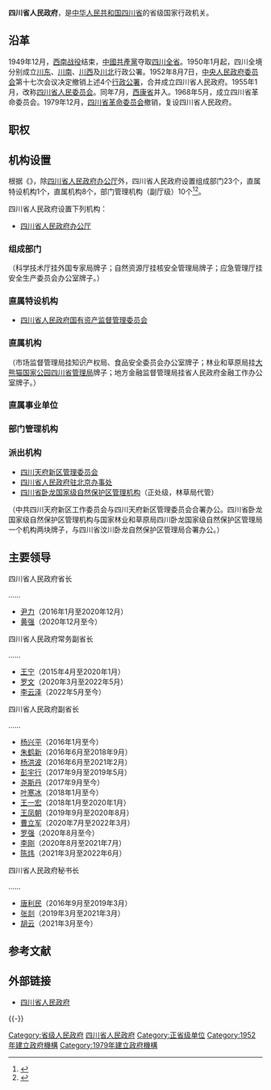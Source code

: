 {{Infobox PRCG
|机构名称=四川省人民政府
|标志1=National Emblem of the People's Republic of China (2).svg
|标志1说明=[[s:国务院关于国家行政机关和企业事业单位社会团体印章管理的规定|1999年规定]]：[[印章|印章]][[直径|直径]]5厘米，中央刊[[中华人民共和国国徽|国徽]]，由[[中华人民共和国国务院|国务院]]制发。
|职位1=省长
|人员1=[[黄强_(1963年)|黄强]]
|职位2=副省长
|人员2=[[李云泽|李云泽]]、{{wrap}}[[杨兴平|杨兴平]]、{{wrap}}[[羅強_(1963年)|罗强]]、{{wrap}}[[尧斯丹|尧斯丹]]、{{wrap}}[[叶寒冰|叶寒冰]]
|人数2=5
|职位3=秘书长
|人员3=[[胡云|胡云]]
|被接替者=
|业务上级=[[中华人民共和国国务院|中华人民共和国国务院]]
|组织上级=[[四川省人民代表大会|四川省人民代表大会]]<br>[[四川省人民代表大会常务委员会|四川省人民代表大会常务委员会]]
|中共上级=[[中国共产党四川省委员会|中国共产党四川省委员会]]
|中共本级=[[中国共产党四川省人民政府党组|中国共产党四川省人民政府党组]]
|行政级别=正省级
|授权法源=[[中华人民共和国宪法|中华人民共和国宪法]]
|机构类型=省级[[人民政府|人民政府]]
|场所1 = 四川省人民政府办公厅
|地址1=[[四川省|四川省]][[成都市|成都市]][[锦江区|锦江区]]督院街30号
|坐标1=
|邮编1=
|官网={{url|http://www.sc.gov.cn/}}
|a=[[中国共产党四川省委员会|中国共产党四川省委员会]]
|b=[[四川省人民代表大会|四川省人民代表大会]]
|c=[[四川省人民代表大会常务委员会|四川省人民代表大会常务委员会]]
|d=[[中国人民政治协商会议四川省委员会|中国人民政治协商会议四川省委员会]]
|e=[[中国共产党四川省纪律检查委员会|中国共产党四川省纪律检查委员会]]
|f=[[四川省监察委员会|四川省监察委员会]]
|g=[[四川省高级人民法院|四川省高级人民法院]]
|h=[[四川省人民检察院|四川省人民检察院]]
|i=[[中国人民解放军四川省军区|中国人民解放军四川省军区]]
}}

'''四川省人民政府'''，是[[中华人民共和国|中华人民共和国]][[四川省|四川省]]的省级国家行政机关。

== 沿革 ==

1949年12月，[[西南战役|西南战役]]结束，[[中國共產黨|中國共產黨]]夺取[[四川省_(中華民國)|四川全省]]。1950年1月起，四川全境分别成立[[川东行政公署|川东]]、[[川南行政公署|川南]]、[[川西行政公署|川西]]及[[川北行政公署|川北]]行政公署。1952年8月7日，[[中央人民政府委员会|中央人民政府委员会]]第十七次会议决定撤销上述4个[[行政公署|行政公署]]，合并成立四川省人民政府。1955年1月，改称[[四川省人民委员会|四川省人民委员会]]。同年7月，[[西康省|西康省]]并入。1968年5月，成立四川省革命委员会。1979年12月，[[四川省革命委员会|四川省革命委员会]]撤销，复设四川省人民政府。

== 职权 ==
{{:人民政府}}

== 机构设置 ==
根据《{{s|四川省机构改革方案}}》，除[[四川省人民政府办公厅|四川省人民政府办公厅]]外，四川省人民政府设置组成部门23个，直属特设机构1个，直属机构8个，部门管理机构（副厅级）10个<ref name="三定方案">{{cite web |author1=质量云 |title=汇总（一）：12个省机构设置图表（22个省机构改革方案获批） |url=https://www.sohu.com/a/271124581_744299 |website=搜狐网新闻 |accessdate=2019-06-18 |location=北京 |language=zh-cn |archive-date=2021-10-14 |archive-url=https://web.archive.org/web/20211014135029/https://www.sohu.com/a/271124581_744299 |dead-url=no }}</ref><ref name="三定方案2">{{cite web |author1=四川省人民政府 |title=机构职能 |url=http://www.sc.gov.cn/10462/wza2012/jgzn/jgzn.shtml |website=四川省人民政府 |accessdate=2019-06-18 |location=成都 |language=zh-cn |archive-date=2019-04-17 |archive-url=https://web.archive.org/web/20190417103004/http://www.sc.gov.cn/10462/wza2012/jgzn/jgzn.shtml |dead-url=no }}</ref>。

四川省人民政府设置下列机构：
* [[四川省人民政府办公厅|四川省人民政府办公厅]]
=== 组成部门 ===
{{columns-list|2|
* [[四川省发展和改革委员会|四川省发展和改革委员会]]
* [[四川省经济和信息化厅|四川省经济和信息化厅]]
* [[四川省教育厅|四川省教育厅]]
* [[四川省科学技术厅|四川省科学技术厅]]
* [[四川省民族宗教事务委员会|四川省民族宗教事务委员会]]
* [[四川省公安厅|四川省公安厅]]
* [[四川省民政厅|四川省民政厅]]
* [[四川省司法厅|四川省司法厅]]
* [[四川省财政厅|四川省财政厅]]
* [[四川省人力资源和社会保障厅|四川省人力资源和社会保障厅]]
* [[四川省自然资源厅|四川省自然资源厅]]
* [[四川省生态环境厅|四川省生态环境厅]]
* [[四川省住房和城乡建设厅|四川省住房和城乡建设厅]]
* [[四川省交通运输厅|四川省交通运输厅]]
* [[四川省水利厅|四川省水利厅]]
* [[四川省农业农村厅|四川省农业农村厅]]
* [[四川省商务厅|四川省商务厅]]
* [[四川省文化和旅游厅|四川省文化和旅游厅]]
* [[四川省卫生健康委员会|四川省卫生健康委员会]]
* [[四川省退役军人事务厅|四川省退役军人事务厅]]
* [[四川省应急管理厅|四川省应急管理厅]]
* [[四川省审计厅|四川省审计厅]]
}}
（科学技术厅挂外国专家局牌子；自然资源厅挂核安全管理局牌子；应急管理厅挂安全生产委员会办公室牌子。）

=== 直属特设机构 ===
*  [[四川省人民政府国有资产监督管理委员会|四川省人民政府国有资产监督管理委员会]]

=== 直属机构 ===
{{columns-list|2|
* [[四川省市场监督管理局|四川省市场监督管理局]]
* [[四川省体育局|四川省体育局]]
* [[四川省统计局|四川省统计局]]
* [[四川省机关事务管理局|四川省机关事务管理局]]
* [[四川省乡村振兴局|四川省乡村振兴局]]
* [[四川省信访局|四川省信访局]]
* [[四川省人民防空办公室|四川省人民防空办公室]]
* [[四川省地方金融监督管理局|四川省地方金融监督管理局]]
* [[四川省经济合作局|四川省经济合作局]]
* [[四川省林业和草原局|四川省林业和草原局]]
* [[四川省广播电视局|四川省广播电视局]]
* [[四川省医疗保障局|四川省医疗保障局]]
}}
（市场监督管理局挂知识产权局、食品安全委员会办公室牌子；林业和草原局挂[[大熊猫国家公园|大熊猫国家公园四川省管理局]]牌子；地方金融监督管理局挂省人民政府金融工作办公室牌子。）

===直属事业单位===
{{columns-list|2|
* [[四川省档案局|四川省档案局]]
* [[四川省畜牧食品局|四川省畜牧食品局]] 
* [[四川省知识产权局|四川省知识产权局]] 
* [[四川省招商引资局|四川省招商引资局]] 
* [[四川省公共资源交易服务中心|四川省公共资源交易服务中心]] 
* [[四川省知识产权服务中心|四川省知识产权服务中心]] 
* [[四川省地质矿产勘查局|四川省地质矿产勘查局]] 
* [[四川省煤田地质局|四川省煤田地质局]] 
* [[四川省地质调查研究院|四川省地质调查研究院]] 
* [[四川省专用通信局|四川省专用通信局]] 
* [[四川省人民政府文史研究馆|四川省人民政府文史研究馆]] 
* [[四川省社会科学院|四川省社会科学院]] 
* [[四川省农业科学院|四川省农业科学院]] 
* [[中国测试技术研究院|中国测试技术研究院]] 
}}

=== 部门管理机构 ===
{{columns-list|2|
* [[四川省粮食和物资储备局|四川省粮食和物资储备局]]，由省发展改革委管理。
* [[四川省能源局|四川省能源局]]，由省发展改革委管理。
* {{link-en|四川省监狱管理局|Sichuan Province Prison Administrative Bureau|四川省监狱管理局}}，由省司法厅管理。
* [[四川省戒毒管理局|四川省戒毒管理局]]，由省司法厅管理。
* [[四川省文物局|四川省文物局]]，由省文化和旅游厅管理。
* [[四川省中医药管理局|四川省中医药管理局]]，由省卫生健康委管理。
* [[四川省药品监督管理局|四川省药品监督管理局]]，由省市场监管局管理。
}}

=== 派出机构 ===
* [[四川天府新区|四川天府新区管理委员会]]
* [[四川省人民政府驻北京办事处|四川省人民政府驻北京办事处]]
* [[四川卧龙国家级自然保护区|四川省卧龙国家级自然保护区管理机构]]（正处级，林草局代管）
（中共四川天府新区工作委员会与四川天府新区管理委员会合署办公。四川省卧龙国家级自然保护区管理机构与国家林业和草原局四川卧龙国家级自然保护区管理局一个机构两块牌子，与四川省汶川卧龙自然保护区管理局合署办公。）

==主要领导==
{{See also|四川行政长官列表}}
{{col-begin}}
{{col-2}}
; 四川省人民政府省长
……
* [[尹力_(官员)|尹力]]（2016年1月至2020年12月）
* [[黄强_(1963年)|黄强]]（2020年12月至今）
{{col-2}}
; 四川省人民政府常务副省长
……
* [[王宁_(四川)|王宁]]（2015年4月至2020年1月）
* [[罗文|罗文]]（2020年3月至2022年5月）
* [[李云泽|李云泽]]（2022年5月至今）
; 四川省人民政府副省长
……
* [[杨兴平|杨兴平]]（2016年1月至今）
* [[朱鹤新|朱鹤新]]（2016年6月至2018年9月）
* [[杨洪波_(1960年)|杨洪波]]（2016年6月至2021年2月）
* [[彭宇行|彭宇行]]（2017年9月至2019年5月）
* [[尧斯丹|尧斯丹]]（2017年9月至今）
* [[叶寒冰|叶寒冰]]（2018年1月至今）
* [[王一宏|王一宏]]（2018年1月至2020年1月）
* [[王凤朝_(1965年)|王凤朝]]（2019年9月至2020年8月）
* [[曹立军|曹立军]]（2020年7月至2022年3月）
* [[罗强_(1963年)|罗强]]（2020年8月至今）
* [[李刚_(1965年)|李刚]]（2020年8月至2021年7月）
* [[陈炜_(1965年)|陈炜]]（2021年3月至2022年6月）
; 四川省人民政府秘书长
……
* [[唐利民|唐利民]]（2016年9月至2019年3月）
* [[张剡|张剡]]（2019年3月至2021年3月）
* [[胡云|胡云]]（2021年3月至今）
{{col-end}}

== 参考文献 ==
{{Reflist|2}}

== 外部链接 ==
* [http://www.sc.gov.cn/ 四川省人民政府]{{Wayback|url=http://www.sc.gov.cn/ |date=20100104203716 }}

{{-}}
{{中华人民共和国各省级行政区|行政机关}}
{{中华人民共和国四川省正职领导人|nocat}}

[[Category:省级人民政府|Category:省级人民政府]]
[[Category:四川省人民政府|]]
[[Category:正省级单位|Category:正省级单位]]
[[Category:1952年建立政府機構|Category:1952年建立政府機構]]
[[Category:1979年建立政府機構|Category:1979年建立政府機構]]